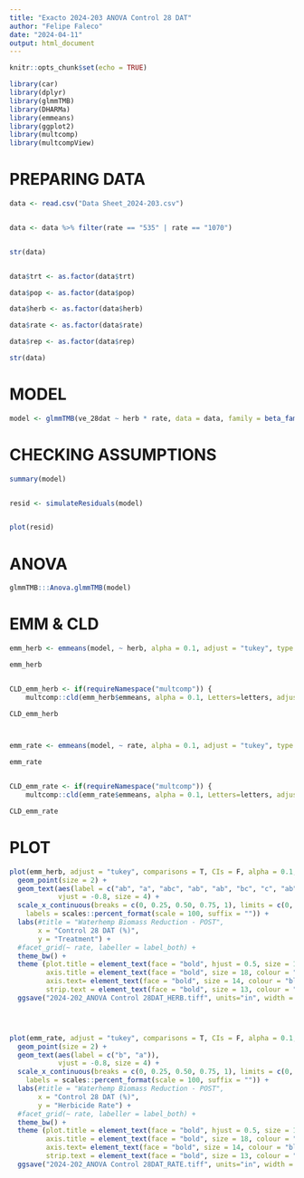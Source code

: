```yaml
---
title: "Exacto 2024-203 ANOVA Control 28 DAT"
author: "Felipe Faleco"
date: "2024-04-11"
output: html_document
---
```


```r

knitr::opts_chunk$set(echo = TRUE)

library(car)
library(dplyr)
library(glmmTMB)
library(DHARMa)
library(emmeans)
library(ggplot2)
library(multcomp)
library(multcompView)

```


# PREPARING DATA

```r

data <- read.csv("Data Sheet_2024-203.csv")


data <- data %>% filter(rate == "535" | rate == "1070")


str(data)


data$trt <- as.factor(data$trt)

data$pop <- as.factor(data$pop)

data$herb <- as.factor(data$herb)

data$rate <- as.factor(data$rate)

data$rep <- as.factor(data$rep)

str(data)

```


# MODEL

```r

model <- glmmTMB(ve_28dat ~ herb * rate, data = data, family = beta_family())

```



# CHECKING ASSUMPTIONS

```r

summary(model)


resid <- simulateResiduals(model)


plot(resid)

```



# ANOVA

```r

glmmTMB:::Anova.glmmTMB(model)

```



# EMM & CLD

```r

emm_herb <- emmeans(model, ~ herb, alpha = 0.1, adjust = "tukey", type = "response", contr = "pairwise")

emm_herb


CLD_emm_herb <- if(requireNamespace("multcomp")) {
    multcomp::cld(emm_herb$emmeans, alpha = 0.1, Letters=letters, adjust="tukey", reversed = TRUE)}

CLD_emm_herb



emm_rate <- emmeans(model, ~ rate, alpha = 0.1, adjust = "tukey", type = "response", contr = "pairwise")

emm_rate


CLD_emm_rate <- if(requireNamespace("multcomp")) {
    multcomp::cld(emm_rate$emmeans, alpha = 0.1, Letters=letters, adjust="tukey", reversed = TRUE)}

CLD_emm_rate

```



# PLOT

```r


plot(emm_herb, adjust = "tukey", comparisons = T, CIs = F, alpha = 0.1,  horizontal = T) + 
  geom_point(size = 2) +
  geom_text(aes(label = c("ab", "a", "abc", "ab", "ab", "bc", "c", "ab")),
            vjust = -0.8, size = 4) +
  scale_x_continuous(breaks = c(0, 0.25, 0.50, 0.75, 1), limits = c(0, 1),
    labels = scales::percent_format(scale = 100, suffix = "")) +
  labs(#title = "Waterhemp Biomass Reduction - POST", 
       x = "Control 28 DAT (%)", 
       y = "Treatment") +
  #facet_grid(~ rate, labeller = label_both) +
  theme_bw() + 
  theme (plot.title = element_text(face = "bold", hjust = 0.5, size = 18, colour = "darkgreen"), 
         axis.title = element_text(face = "bold", size = 18, colour = "darkgreen"), 
         axis.text= element_text(face = "bold", size = 14, colour = "black"),
         strip.text = element_text(face = "bold", size = 13, colour = "black")) +
  ggsave("2024-202_ANOVA Control 28DAT_HERB.tiff", units="in", width = 8, height = 6, dpi = 600, compression = "lzw")




plot(emm_rate, adjust = "tukey", comparisons = T, CIs = F, alpha = 0.1,  horizontal = T) + 
  geom_point(size = 2) +
  geom_text(aes(label = c("b", "a")),
            vjust = -0.8, size = 4) +
  scale_x_continuous(breaks = c(0, 0.25, 0.50, 0.75, 1), limits = c(0, 1),
    labels = scales::percent_format(scale = 100, suffix = "")) +
  labs(#title = "Waterhemp Biomass Reduction - POST", 
       x = "Control 28 DAT (%)", 
       y = "Herbicide Rate") +
  #facet_grid(~ rate, labeller = label_both) +
  theme_bw() + 
  theme (plot.title = element_text(face = "bold", hjust = 0.5, size = 18, colour = "darkgreen"), 
         axis.title = element_text(face = "bold", size = 18, colour = "darkgreen"), 
         axis.text= element_text(face = "bold", size = 14, colour = "black"),
         strip.text = element_text(face = "bold", size = 13, colour = "black")) +
  ggsave("2024-202_ANOVA Control 28DAT_RATE.tiff", units="in", width = 8, height = 6, dpi = 600, compression = "lzw")


```





